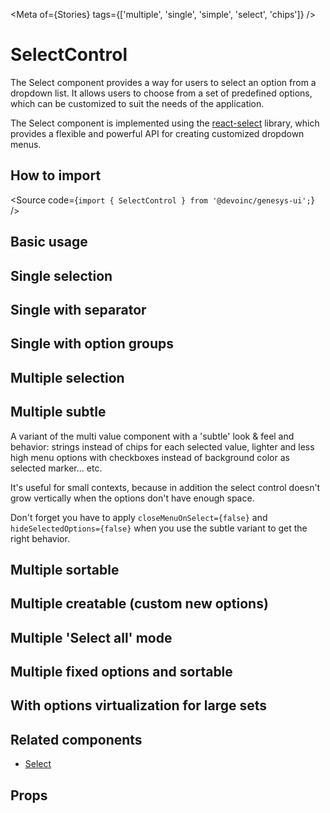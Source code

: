 

<Meta of={Stories} tags={['multiple', 'single', 'simple', 'select', 'chips']} />

# SelectControl

The Select component provides a way for users to select an option from a
dropdown list. It allows users to choose from a set of predefined options, which can be
customized to suit the needs of the application.

The Select component is implemented using the [react-select](https://react-select.com/home) library, which provides a flexible
and powerful API for creating customized dropdown menus.

## How to import

<Source code={`import { SelectControl } from '@devoinc/genesys-ui';`} />

## Basic usage

<Canvas of={Stories.Playground} />

## Single selection

<Canvas of={Stories.SingleOption} />

<Canvas of={Stories.SingleOptionWithReset} />

## Single with separator

<Canvas of={Stories.SingleOptionWithSeparator} />

## Single with option groups

<Canvas of={Stories.SingleWithOptionsGroups} />

## Multiple selection

<Canvas of={Stories.MultipleBasic} />

## Multiple subtle

A variant of the multi value component with a 'subtle' look & feel and behavior:
strings instead of chips for each selected value, lighter and less high menu
options with checkboxes instead of background color as selected marker... etc.

It's useful for small contexts, because in addition the select control
doesn't grow vertically when the options don't have enough space.

Don't forget you have to apply `closeMenuOnSelect={false}` and
`hideSelectedOptions={false}` when you use the subtle variant to get the right
behavior.

<Canvas of={Stories.MultipleBasic} />

## Multiple sortable

<Canvas of={Stories.MultipleSortable} />

## Multiple creatable (custom new options)

<Canvas of={Stories.MultipleCreatable} />

## Multiple 'Select all' mode

<Canvas of={Stories.MultipleSelectAll} />

## Multiple fixed options and sortable

<Canvas of={Stories.MultipleFixedOptions} />

## With options virtualization for large sets

<Canvas of={Stories.VirtualizedOptions} />

## Related components

- [Select](?path=/docs/components-form-select--docs)

## Props

<ArgTypes of={Stories} />

